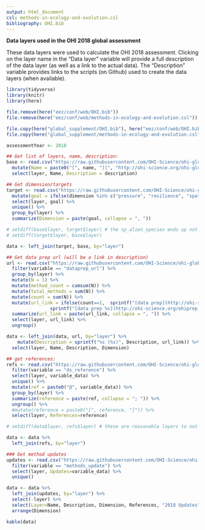 ```yaml
---
output: html_document
csl: methods-in-ecology-and-evolution.csl
bibliography: OHI.bib
---
```


**Data layers used in the OHI 2018 global assessment**

These data layers were used to calculate the OHI 2018 assessment.  Clicking on the layer name in the "Data layer" variable will provide a full description of the data layer (as well as a link to the actual data).  The "Description" variable provides links to the scripts (on Github) used to create the data layers (when available).

```r
library(tidyverse)
library(knitr)
library(here)

file.remove(here("eez/conf/web/OHI.bib"))
file.remove(here("eez/conf/web/methods-in-ecology-and-evolution.csl"))

file.copy(here("global_supplement/OHI.bib"), here("eez/conf/web/OHI.bib"))
file.copy(here("global_supplement/methods-in-ecology-and-evolution.csl"), here("eez/conf/web/methods-in-ecology-and-evolution.csl"))

assessmentYear <- 2018
```

```r

## Get list of layers, name, description:
base <- read.csv("https://raw.githubusercontent.com/OHI-Science/ohi-global/draft/eez_layers_meta_data/layers_eez_base.csv") %>%
  mutate(Name = paste0("[", name, "](", "http://ohi-science.org/ohi-global/layers#", layer, ")")) %>%
  select(layer, Name, Description = description)

## Get dimension/targets
target <- read.csv("https://raw.githubusercontent.com/OHI-Science/ohi-global/draft/eez_layers_meta_data/layers_eez_targets.csv", stringsAsFactors = FALSE) %>%
  mutate(goal = ifelse(dimension %in% c("pressure", "resilience", "spatial", "weighting"), dimension, goal)) %>%
  select(layer, goal) %>%
  unique() %>%
  group_by(layer) %>%
  summarize(Dimension = paste(goal, collapse = ", "))

# setdiff(base$layer, target$layer) # the sp_alien_species ends up not being used, hab_softbottom_extent is used as a data check in HAB (ok that these are listed)
# setdiff(target$layer, base$layer)

data <- left_join(target, base, by="layer")

## Get data prep url (will be a link in description)
url <- read.csv("https://raw.githubusercontent.com/OHI-Science/ohi-global/draft/eez_layers_meta_data/layers_eez_methods.csv") %>%
  filter(variable == "dataprep_url") %>%
  group_by(layer) %>%
  mutate(N = 1) %>%
  mutate(method_count = cumsum(N)) %>%
  mutate(total_methods = sum(N)) %>%
  mutate(count = sum(N)) %>%
  mutate(url_link = ifelse(count==1,  sprintf("[data prep](http://ohi-science.org/ohiprep_v%s/%s)", assessmentYear, variable_data), 
                sprintf("[data prep %s](http://ohi-science.org/ohiprep_v%s/%s)", method_count, assessmentYear, variable_data))) %>%  
  summarize(url_link = paste(url_link, collapse = ", ")) %>%
  select(layer, url_link) %>%
  ungroup()

data <- left_join(data, url, by="layer") %>%
    mutate(Description = sprintf("%s (%s)", Description, url_link)) %>%
  select(layer, Name, Description, Dimension)

## get references:
refs <- read.csv("https://raw.githubusercontent.com/OHI-Science/ohi-global/draft/eez_layers_meta_data/layers_eez_methods.csv") %>%
  filter(variable == "ds_reference") %>%
  select(layer, variable_data) %>%
  unique() %>%
  mutate(ref = paste0("@", variable_data)) %>%
  group_by(layer) %>%
  summarize(reference = paste(ref, collapse = "; ")) %>%
  ungroup() %>%
  #mutate(reference = paste0("[", reference, "]")) %>%
  select(layer, References=reference)

# setdiff(data$layer, refs$layer) # these are reasonable layers to not have references

data <- data %>%
  left_join(refs, by="layer")

### Get method updates
updates <- read.csv("https://raw.githubusercontent.com/OHI-Science/ohi-global/draft/eez_layers_meta_data/layers_eez_methods.csv") %>%
  filter(variable == "methods_update") %>%
  select(layer, Updates=variable_data) %>%
  unique()

data <- data %>%
  left_join(updates, by="layer") %>%
  select(-layer) %>%
  select(Layer=Name, Description, Dimension, References, "2018 Updates" = Updates) %>%
  arrange(Dimension)

kable(data)

```
